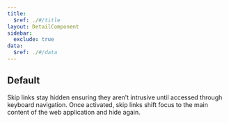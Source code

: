 ```yaml
---
title:
  $ref: ./#/title
layout: DetailComponent
sidebar:
  exclude: true
data:
  $ref: ./#/data
---
```


<LivePreviewControls>

<LivePreview componentName="skip-link" exampleName="Default">

## Default

Skip links stay hidden ensuring they aren’t intrusive until accessed through keyboard navigation. Once activated, skip links shift focus to the main content of the web application and hide again.

</LivePreview>
</LivePreviewControls>
